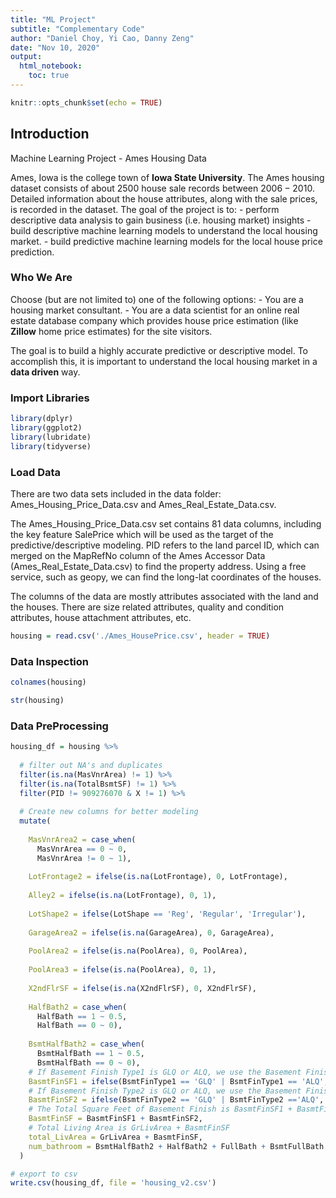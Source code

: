 ```yaml
---
title: "ML Project"
subtitle: "Complementary Code"
author: "Daniel Choy, Yi Cao, Danny Zeng"
date: "Nov 10, 2020"
output:
  html_notebook:
    toc: true
---
```


```r
knitr::opts_chunk$set(echo = TRUE)
```

## Introduction

Machine Learning Project - Ames Housing Data

Ames, Iowa is the college town of **Iowa State University**. The Ames housing dataset consists of about $2500$ house sale records between $2006-2010$. Detailed information about the house attributes, along with the sale prices, is recorded in the dataset. The goal of the project is to:
- perform descriptive data analysis to gain business (i.e. housing market) insights
- build descriptive machine learning models to understand the local housing market.
- build predictive machine learning models for the local house price prediction.


### Who We Are

Choose (but are not limited to) one of the following options:
- You are a housing market consultant.
- You are a data scientist for an online real estate database company which provides house price estimation (like **Zillow** home price estimates) for the site visitors.

The goal is to build a highly accurate predictive or descriptive model. To accomplish this, it is important to understand the local housing market in a **data driven** way. 

### Import Libraries

```r
library(dplyr)
library(ggplot2)
library(lubridate)
library(tidyverse)
```

### Load Data

There are two data sets included in the data folder: Ames_Housing_Price_Data.csv and Ames_Real_Estate_Data.csv.

The Ames_Housing_Price_Data.csv set contains  81  data columns, including the key feature SalePrice which will be used as the target of the predictive/descriptive modeling. PID refers to the land parcel ID, which can merged on the MapRefNo column of the Ames Accessor Data (Ames_Real_Estate_Data.csv) to find the property address. Using a free service, such as geopy, we can find the long-lat coordinates of the houses.

The columns of the data are mostly attributes associated with the land and the houses. There are size related attributes, quality and condition attributes, house attachment attributes, etc.

```r
housing = read.csv('./Ames_HousePrice.csv', header = TRUE)
```

### Data Inspection
```r
colnames(housing)
```

```r
str(housing)
```

### Data PreProcessing

```r
housing_df = housing %>% 
  
  # filter out NA's and duplicates
  filter(is.na(MasVnrArea) != 1) %>%
  filter(is.na(TotalBsmtSF) != 1) %>%
  filter(PID != 909276070 & X != 1) %>%
  
  # Create new columns for better modeling   
  mutate(
    
    MasVnrArea2 = case_when(
      MasVnrArea == 0 ~ 0,
      MasVnrArea != 0 ~ 1),
    
    LotFrontage2 = ifelse(is.na(LotFrontage), 0, LotFrontage),
    
    Alley2 = ifelse(is.na(LotFrontage), 0, 1),
    
    LotShape2 = ifelse(LotShape == 'Reg', 'Regular', 'Irregular'),
    
    GarageArea2 = ifelse(is.na(GarageArea), 0, GarageArea),
    
    PoolArea2 = ifelse(is.na(PoolArea), 0, PoolArea),
    
    PoolArea3 = ifelse(is.na(PoolArea), 0, 1),
    
    X2ndFlrSF = ifelse(is.na(X2ndFlrSF), 0, X2ndFlrSF),
    
    HalfBath2 = case_when(
      HalfBath == 1 ~ 0.5,
      HalfBath == 0 ~ 0),
    
    BsmtHalfBath2 = case_when(
      BsmtHalfBath == 1 ~ 0.5,
      BsmtHalfBath == 0 ~ 0),
    # If Basement Finish Type1 is GLQ or ALQ, we use the Basement Finish Square Feet1
    BasmtFinSF1 = ifelse(BsmtFinType1 == 'GLQ' | BsmtFinType1 == 'ALQ', BsmtFinSF1, 0),
    # If Basement Finish Type2 is GLQ or ALQ, we use the Basement Finish Square Feet2
    BasmtFinSF2 = ifelse(BsmtFinType2 == 'GLQ' | BsmtFinType2 =='ALQ', BsmtFinSF2, 0),
    # The Total Square Feet of Basement Finish is BasmtFinSF1 + BasmtFinSF2
    BasmtFinSF = BasmtFinSF1 + BasmtFinSF2,
    # Total Living Area is GrLivArea + BasmtFinSF
    total_LivArea = GrLivArea + BasmtFinSF,
    num_bathroom = BsmtHalfBath2 + HalfBath2 + FullBath + BsmtFullBath
  )

# export to csv
write.csv(housing_df, file = 'housing_v2.csv')

```
